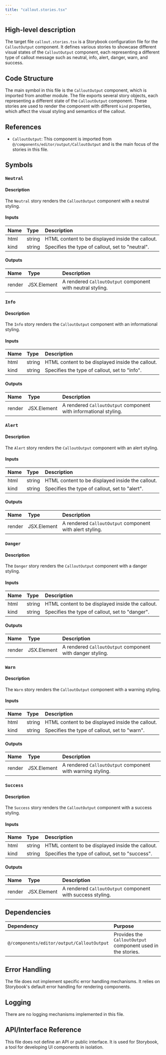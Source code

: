 ```yaml
---
title: "callout.stories.tsx"
---
```


## High-level description

The target file `callout.stories.tsx` is a Storybook configuration file for the `CalloutOutput` component. It defines various stories to showcase different visual states of the `CalloutOutput` component, each representing a different type of callout message such as neutral, info, alert, danger, warn, and success.

## Code Structure

The main symbol in this file is the `CalloutOutput` component, which is imported from another module. The file exports several story objects, each representing a different state of the `CalloutOutput` component. These stories are used to render the component with different `kind` properties, which affect the visual styling and semantics of the callout.

## References

- `CalloutOutput`: This component is imported from `@/components/editor/output/CalloutOutput` and is the main focus of the stories in this file.

## Symbols

### `Neutral`
#### Description
The `Neutral` story renders the `CalloutOutput` component with a neutral styling.

#### Inputs
| Name | Type | Description |
|:-----|:-----|:------------|
| html | string | HTML content to be displayed inside the callout. |
| kind | string | Specifies the type of callout, set to "neutral". |

#### Outputs
| Name | Type | Description |
|:-----|:-----|:------------|
| render | JSX.Element | A rendered `CalloutOutput` component with neutral styling. |

### `Info`
#### Description
The `Info` story renders the `CalloutOutput` component with an informational styling.

#### Inputs
| Name | Type | Description |
|:-----|:-----|:------------|
| html | string | HTML content to be displayed inside the callout. |
| kind | string | Specifies the type of callout, set to "info". |

#### Outputs
| Name | Type | Description |
|:-----|:-----|:------------|
| render | JSX.Element | A rendered `CalloutOutput` component with informational styling. |

### `Alert`
#### Description
The `Alert` story renders the `CalloutOutput` component with an alert styling.

#### Inputs
| Name | Type | Description |
|:-----|:-----|:------------|
| html | string | HTML content to be displayed inside the callout. |
| kind | string | Specifies the type of callout, set to "alert". |

#### Outputs
| Name | Type | Description |
|:-----|:-----|:------------|
| render | JSX.Element | A rendered `CalloutOutput` component with alert styling. |

### `Danger`
#### Description
The `Danger` story renders the `CalloutOutput` component with a danger styling.

#### Inputs
| Name | Type | Description |
|:-----|:-----|:------------|
| html | string | HTML content to be displayed inside the callout. |
| kind | string | Specifies the type of callout, set to "danger". |

#### Outputs
| Name | Type | Description |
|:-----|:-----|:------------|
| render | JSX.Element | A rendered `CalloutOutput` component with danger styling. |

### `Warn`
#### Description
The `Warn` story renders the `CalloutOutput` component with a warning styling.

#### Inputs
| Name | Type | Description |
|:-----|:-----|:------------|
| html | string | HTML content to be displayed inside the callout. |
| kind | string | Specifies the type of callout, set to "warn". |

#### Outputs
| Name | Type | Description |
|:-----|:-----|:------------|
| render | JSX.Element | A rendered `CalloutOutput` component with warning styling. |

### `Success`
#### Description
The `Success` story renders the `CalloutOutput` component with a success styling.

#### Inputs
| Name | Type | Description |
|:-----|:-----|:------------|
| html | string | HTML content to be displayed inside the callout. |
| kind | string | Specifies the type of callout, set to "success". |

#### Outputs
| Name | Type | Description |
|:-----|:-----|:------------|
| render | JSX.Element | A rendered `CalloutOutput` component with success styling. |

## Dependencies

| Dependency | Purpose |
|:-----------|:--------|
| `@/components/editor/output/CalloutOutput` | Provides the `CalloutOutput` component used in the stories. |

## Error Handling

The file does not implement specific error handling mechanisms. It relies on Storybook's default error handling for rendering components.

## Logging

There are no logging mechanisms implemented in this file.

## API/Interface Reference

This file does not define an API or public interface. It is used for Storybook, a tool for developing UI components in isolation.